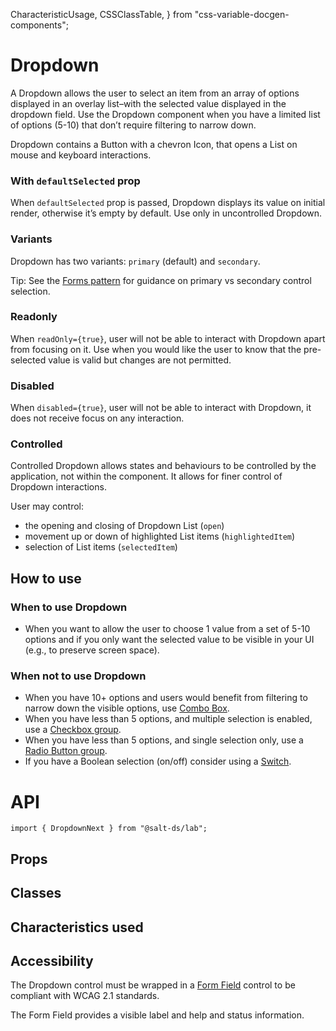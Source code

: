   CharacteristicUsage,
  CSSClassTable,
} from "css-variable-docgen-components";

<Meta title="Documentation/Lab/Dropdown Next" component={DropdownNext} />

# Dropdown

A Dropdown allows the user to select an item from an array of options displayed in an overlay list–with the selected value displayed in the dropdown field.
Use the Dropdown component when you have a limited list of options (5-10) that don’t require filtering to narrow down.

Dropdown contains a Button with a chevron Icon, that opens a List on mouse and keyboard interactions.

<Canvas>
  <Story id="lab-dropdown-next--default" />
</Canvas>

### With `defaultSelected` prop

When `defaultSelected` prop is passed, Dropdown displays its value on initial render, otherwise it’s empty by default.
Use only in uncontrolled Dropdown.

<Canvas>
  <Story id="lab-dropdown-next--with-default-selected" />
</Canvas>

### Variants

Dropdown has two variants: `primary` (default) and `secondary`.

<Canvas>
  <Story id="lab-dropdown-next--variants" />
</Canvas>

Tip: See the [Forms pattern](https://www.saltdesignsystem.com/salt/patterns/forms) for guidance on primary vs secondary control selection.

### Readonly

When `readOnly={true}`, user will not be able to interact with Dropdown apart from focusing on it.
Use when you would like the user to know that the pre-selected value is valid but changes are not permitted.

<Canvas>
  <Story id="lab-dropdown-next--readonly" />
</Canvas>

### Disabled

When `disabled={true}`, user will not be able to interact with Dropdown, it does not receive focus on any interaction.

<Canvas>
  <Story id="lab-dropdown-next--disabled" />
</Canvas>

### Controlled

Controlled Dropdown allows states and behaviours to be controlled by the application, not within the component.
It allows for finer control of Dropdown interactions.

User may control:

- the opening and closing of Dropdown List (`open`)
- movement up or down of highlighted List items (`highlightedItem`)
- selection of List items (`selectedItem`)

<Canvas>
  <Story id="lab-dropdown-next--controlled" />
</Canvas>

## How to use

### When to use Dropdown

- When you want to allow the user to choose 1 value from a set of 5-10 options and if you only want the selected value to be visible in your UI (e.g., to preserve screen space).

### When not to use Dropdown

- When you have 10+ options and users would benefit from filtering to narrow down the visible options, use [Combo Box]().
- When you have less than 5 options, and multiple selection is enabled, use a [Checkbox group](https://storybook.saltdesignsystem.com/?path=/docs/documentation-core-checkbox--page).
- When you have less than 5 options, and single selection only, use a [Radio Button group](https://storybook.saltdesignsystem.com/?path=/docs/documentation-core-radio-button--page).
- If you have a Boolean selection (on/off) consider using a [Switch](https://storybook.saltdesignsystem.com/?path=/docs/documentation-lab-switch--page).

# API

```
import { DropdownNext } from "@salt-ds/lab";
```

## Props

<ArgsTable of={DropdownNext} />

## Classes

<CSSClassTable of={DropdownNext} />

## Characteristics used

<CharacteristicUsage of={DropdownNext} />

## Accessibility

The Dropdown control must be wrapped in a [Form Field](https://storybook.saltdesignsystem.com/?path=/docs/documentation-core-form-field--page) control to be compliant with WCAG 2.1 standards.

The Form Field provides a visible label and help and status information.
